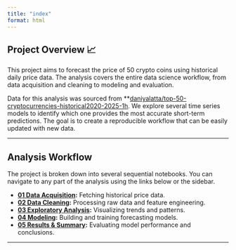 ```yaml
---
title: "index"
format: html
---
```


## Project Overview 📈

This project aims to forecast the price of 50 crypto coins using historical daily price data. The analysis covers the entire data science workflow, from data acquisition and cleaning to modeling and evaluation.

Data for this analysis was sourced from **[daniyalatta/top-50-cryptocurrencies-historical2020-2025-1h](https://www.kaggle.com/datasets/daniyalatta/top-50-cryptocurrencies-historical2020-2025-1h). We explore several time series models to identify which one provides the most accurate short-term predictions. The goal is to create a reproducible workflow that can be easily updated with new data.

---

## Analysis Workflow

The project is broken down into several sequential notebooks. You can navigate to any part of the analysis using the links below or the sidebar.

-   **[01 Data Acquisition](./01-data-acquisition.qmd):** Fetching historical price data.
-   **[02 Data Cleaning](./02-data-cleaning.qmd):** Processing raw data and feature engineering.
-   **[03 Exploratory Analysis](./03-exploratory-analysis.qmd):** Visualizing trends and patterns.
-   **[04 Modeling](./04-modeling.qmd):** Building and training forecasting models.
-   **[05 Results & Summary](./05-results-summary.qmd):** Evaluating model performance and conclusions.

---